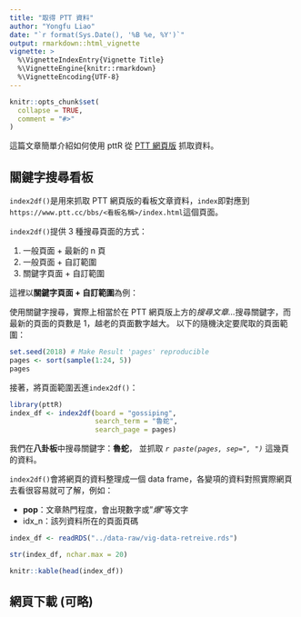 ```yaml
---
title: "取得 PTT 資料"
author: "Yongfu Liao"
date: "`r format(Sys.Date(), '%B %e, %Y')`"
output: rmarkdown::html_vignette
vignette: >
  %\VignetteIndexEntry{Vignette Title}
  %\VignetteEngine{knitr::rmarkdown}
  %\VignetteEncoding{UTF-8}
---
```


```r
knitr::opts_chunk$set(
  collapse = TRUE,
  comment = "#>"
)
```

這篇文章簡單介紹如何使用 pttR 從 [PTT 網頁版](https://www.ptt.cc/bbs/index.html) 抓取資料。


## 關鍵字搜尋看板{#search}

`index2df()`是用來抓取 PTT 網頁版的看板文章資料，`index`即對應到`https://www.ptt.cc/bbs/<看板名稱>/index.html`這個頁面。

`index2df()`提供 3 種搜尋頁面的方式：

1. 一般頁面 + 最新的 n 頁
1. 一般頁面 + 自訂範圍
1. 關鍵字頁面 + 自訂範圍

這裡以**關鍵字頁面 + 自訂範圍**為例：


使用關鍵字搜尋，實際上相當於在 PTT 網頁版上方的*搜尋文章...*搜尋關鍵字，而最新的頁面的頁數是 1，越老的頁面數字越大。
以下的隨機決定要爬取的頁面範圍：
```r
set.seed(2018) # Make Result 'pages' reproducible
pages <- sort(sample(1:24, 5))
pages
```

接著，將頁面範圍丟進`index2df()`：
```r
library(pttR)
index_df <- index2df(board = "gossiping",
                     search_term = "魯蛇",
                     search_page = pages)
```
我們在**八卦板**中搜尋關鍵字：**魯蛇**，
並抓取 *`r paste(pages, sep=", ")`* 這幾頁的資料。


`index2df()`會將網頁的資料整理成一個 data frame，各變項的資料對照實際網頁去看很容易就可了解，例如：

- **pop**：文章熱門程度，會出現數字或"*爆*"等文字
- idx_n：該列資料所在的頁面頁碼

```r
index_df <- readRDS("../data-raw/vig-data-retreive.rds")
```

```r
str(index_df, nchar.max = 20)
```


```r
knitr::kable(head(index_df))
```



## 網頁下載 (可略){#download}
```r

```

